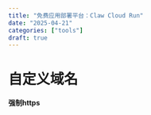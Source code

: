 ```yaml
---
title: "免费应用部署平台：Claw Cloud Run"
date: "2025-04-21"
categories: ["tools"]
draft: true
---
```


# 自定义域名

**强制https**
